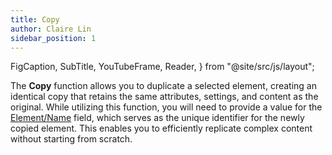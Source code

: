 ```yaml
---
title: Copy
author: Claire Lin
sidebar_position: 1
---
```


  FigCaption,
  SubTitle,
  YouTubeFrame,
  Reader,
} from "@site/src/js/layout";

<SubTitle text="Clone, Conserve, and Create Anew." />
<Reader text="Designer" />

The **Copy** function allows you to duplicate a selected element, creating an identical copy that retains the same attributes, settings, and content as the original. While utilizing this function, you will need to provide a value for the [Element/Name](../elements#elementname) field, which serves as the unique identifier for the newly copied element. This enables you to efficiently replicate complex content without starting from scratch.

<YouTubeFrame
  src="https://www.youtube-nocookie.com/embed/clgyLVICM5A"
  title="LabIMotion - Copy Element Template"
  width="400"
/>
<FigCaption text="LabIMotion: Designer - Copy Element Template" />

